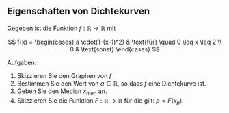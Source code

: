 ## Eigenschaften von Dichtekurven

Gegeben ist die Funktion $f : \mathbb{R} \to \mathbb{R}$ mit

$$
  f(x) 
  =
  \begin{cases}
    a \cdot(1-(x-1)^2) & \text{für} \quad 0 \leq x \leq 2 \\
    0 & \text{sonst}
  \end{cases}
$$ 

Aufgaben:

1. Skizzieren Sie den Graphen von $f$
1. Bestimmen Sie den Wert von $a \in \mathbb{R}$, so dass $f$ eine Dichtekurve ist.
1. Geben Sie den Median $x_{\mathrm{med}}$ an.
1. Skizzieren Sie die Funktion $F : \mathbb{R} \to \mathbb{R}$ für die gilt: $p = F(x_p)$.
